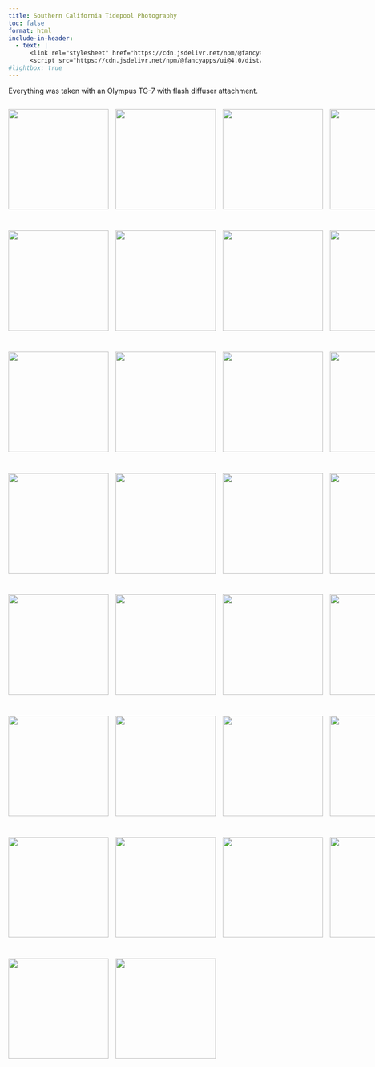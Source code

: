 ```yaml
---
title: Southern California Tidepool Photography
toc: false
format: html
include-in-header:
  - text: |
      <link rel="stylesheet" href="https://cdn.jsdelivr.net/npm/@fancyapps/ui@4.0/dist/fancybox.css" />
      <script src="https://cdn.jsdelivr.net/npm/@fancyapps/ui@4.0/dist/fancybox.umd.js"></script>
#lightbox: true
---
```


Everything was taken with an Olympus TG-7 with flash diffuser attachment. 

::: {style="display: grid; grid-template-columns: repeat(4, 1fr); grid-gap: 1em; justify-items: center; align-items: center; max-width: 100%; height:auto"}

<a href="hobbies/tidepooling_photos/P1111162.jpg" data-fancybox="gallery" data-caption="Hopkin's Rose Nudibranch at La Jolla Cove, San Diego 1/11/25">
  <img src="hobbies/tidepooling_photos/P1111162.jpg" style="width:200px; height:auto;">
</a>

<a href="hobbies/tidepooling_photos/P1111177.jpg" data-fancybox="gallery" data-caption="Hopkin's Rose Nudibranch at La Jolla Cove, San Diego 1/11/25">
  <img src="hobbies/tidepooling_photos/P1111177.jpg" style="width:200px; height:auto;">
</a>

<a href="hobbies/tidepooling_photos/P1111178.jpg" data-fancybox="gallery" data-caption="Hopkin's Rose Nudibranch at La Jolla Cove, San Diego 1/11/25">
  <img src="hobbies/tidepooling_photos/P1111178.jpg" style="width:200px; height:auto;">
</a>

<a href="hobbies/tidepooling_photos/P1111183-2.jpg" data-fancybox="gallery" data-caption="Hopkin's Rose Nudibranch at La Jolla Cove, San Diego 1/11/25">
  <img src="hobbies/tidepooling_photos/P1111183-2.jpg" style="width:200px; height:auto;">
</a>

<a href="hobbies/tidepooling_photos/P1111189.jpg" data-fancybox="gallery" data-caption="Hopkin's Rose Nudibranch at La Jolla Cove, San Diego 1/11/25">
  <img src="hobbies/tidepooling_photos/P1111189.jpg" style="width:200px; height:auto;">
</a>

<a href="hobbies/tidepooling_photos/P1111190.jpg" data-fancybox="gallery" data-caption="Brooding Anemone at La Jolla Cove, San Diego 1/11/25">
  <img src="hobbies/tidepooling_photos/P1111190.jpg" style="width:200px; height:auto;">
</a>

<a href="hobbies/tidepooling_photos/P1111194.jpg" data-fancybox="gallery" data-caption="Brooding Anemone at La Jolla Cove, San Diego 1/11/25">
  <img src="hobbies/tidepooling_photos/P1111194.jpg" style="width:200px; height:auto;">
</a>

<a href="hobbies/tidepooling_photos/PC010487.jpg" data-fancybox="gallery" data-caption="Crystal Cove State Park 12/1/24">
  <img src="hobbies/tidepooling_photos/PC010487.jpg" style="width:200px; height:auto;">
</a>

<a href="hobbies/tidepooling_photos/PC010471.jpg" data-fancybox="gallery" data-caption="Tidepool Sculpin, Crystal Cove State Park 12/1/24">
  <img src="hobbies/tidepooling_photos/PC010471.jpg" style="width:200px; height:auto;">
</a>

<a href="hobbies/tidepooling_photos/crab.jpg" data-fancybox="gallery" data-caption="Purple Shore Crab, Crystal Cove State Park 12/1/24">
  <img src="hobbies/tidepooling_photos/crab.jpg" style="width:200px; height:auto;">
</a>

<a href="hobbies/tidepooling_photos/PC010496.jpg" data-fancybox="gallery" data-caption="Red-banded Transparent Shrimp, Crystal Cove State Park 12/1/24">
  <img src="hobbies/tidepooling_photos/PC010496.jpg" style="width:200px; height:auto;">
</a>

<a href="hobbies/tidepooling_photos/PC010521.jpg" data-fancybox="gallery" data-caption="Flabellina trilineata, Crystal Cove State Park 12/1/24">
  <img src="hobbies/tidepooling_photos/PC010521.jpg" style="width:200px; height:auto;">
</a>

<a href="hobbies/tidepooling_photos/PC010525.jpg" data-fancybox="gallery" data-caption="Flabellina trilineata, Crystal Cove State Park 12/1/24">
  <img src="hobbies/tidepooling_photos/PC010525.jpg" style="width:200px; height:auto;">
</a>

<a href="hobbies/tidepooling_photos/PC010531.jpg" data-fancybox="gallery" data-caption="Flabellina trilineata, Crystal Cove State Park 12/1/24">
  <img src="hobbies/tidepooling_photos/PC010531.jpg" style="width:200px; height:auto;">
</a>

<a href="hobbies/tidepooling_photos/PC010546.jpg" data-fancybox="gallery" data-caption="Flabellina trilineata, Crystal Cove State Park 12/1/24">
  <img src="hobbies/tidepooling_photos/PC010546.jpg" style="width:200px; height:auto;">
</a>

<a href="hobbies/tidepooling_photos/PC010547.jpg" data-fancybox="gallery" data-caption="Flabellina trilineata, Crystal Cove State Park 12/1/24">
  <img src="hobbies/tidepooling_photos/PC010547.jpg" style="width:200px; height:auto;">
</a>

<a href="hobbies/tidepooling_photos/PC010563.jpg" data-fancybox="gallery" data-caption="Flabellina trilineata, Crystal Cove State Park 12/1/24">
  <img src="hobbies/tidepooling_photos/PC010563.jpg" style="width:200px; height:auto;">
</a>

<a href="hobbies/tidepooling_photos/PC010565.jpg" data-fancybox="gallery" data-caption="Flabellina trilineata, Crystal Cove State Park 12/1/24">
  <img src="hobbies/tidepooling_photos/PC010565.jpg" style="width:200px; height:auto;">
</a>

<a href="hobbies/tidepooling_photos/PC010604.jpg" data-fancybox="gallery"  data-caption="Spanish Shawl Nudibranch, Crystal Cove State Park 12/1/24">
  <img src="hobbies/tidepooling_photos/PC010604.jpg" style="width:200px; height:auto;">
</a>

<a href="hobbies/tidepooling_photos/PC010649.jpg" data-fancybox="gallery" data-caption="Spanish Shawl Nudibranch, Crystal Cove State Park 12/1/24">
  <img src="hobbies/tidepooling_photos/PC010649.jpg" style="width:200px; height:auto;">
</a>

<a href="hobbies/tidepooling_photos/PC130820_smaller.jpg" data-fancybox="gallery" data-caption="Whitepoint Beach 12/13/24">
  <img src="hobbies/tidepooling_photos/PC130820_smaller.jpg" style="width:200px; height:auto;">
</a>

<a href="hobbies/tidepooling_photos/PC130732.jpg" data-fancybox="gallery" data-caption="Spanish Shawl Nudibranch, Whitepoint Beach 12/13/24">
  <img src="hobbies/tidepooling_photos/PC130732.jpg" style="width:200px; height:auto;">
</a>

<a href="hobbies/tidepooling_photos/PC130742.jpg" data-fancybox="gallery" data-caption="Spanish Shawl Nudibranch, Whitepoint Beach 12/13/24">
  <img src="hobbies/tidepooling_photos/PC130742.jpg" style="width:200px; height:auto;">
</a>

<a href="hobbies/tidepooling_photos/PC130780.jpg" data-fancybox="gallery" data-caption="Spanish Shawl Nudibranch, Whitepoint Beach 12/13/24">
  <img src="hobbies/tidepooling_photos/PC130780.jpg" style="width:200px; height:auto;">
</a>

<a href="hobbies/tidepooling_photos/PC130781.jpg" data-fancybox="gallery" data-caption="Spanish Shawl Nudibranch, Whitepoint Beach 12/13/24">
  <img src="hobbies/tidepooling_photos/PC130781.jpg" style="width:200px; height:auto;">
</a>

<a href="hobbies/tidepooling_photos/PC130803.jpg" data-fancybox="gallery" data-caption="Chestnut Cowry, Whitepoint Beach 12/13/24">
  <img src="hobbies/tidepooling_photos/PC130803.jpg" style="width:200px; height:auto;">
</a>

<a href="hobbies/tidepooling_photos/PC130827.jpg" data-fancybox="gallery" data-caption="Purple Sea Urchin, Whitepoint Beach 12/13/24">
  <img src="hobbies/tidepooling_photos/PC130827.jpg" style="width:200px; height:auto;">
</a>

<a href="hobbies/tidepooling_photos/PC130829.jpg" data-fancybox="gallery" data-caption="Purple Sea Urchin, Whitepoint Beach 12/13/24">
  <img src="hobbies/tidepooling_photos/PC130829.jpg" style="width:200px; height:auto;">
</a>

<a href="hobbies/tidepooling_photos/PC140900.jpg" data-fancybox="gallery" data-caption="Between the Grass, Crystal Cove State Park 12/14/24">
  <img src="hobbies/tidepooling_photos/PC140900.jpg" style="width:200px; height:auto;">
</a>

<a href="hobbies/tidepooling_photos/PC140948.jpg" data-fancybox="gallery" data-caption="Why Hello There!, Crystal Cove State Park 12/14/24">
  <img src="hobbies/tidepooling_photos/PC140948.jpg" style="width:200px; height:auto;">
</a>

:::

